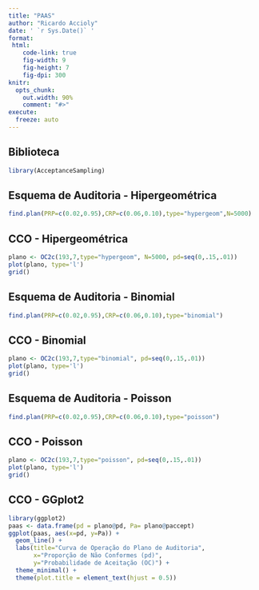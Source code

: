 ```yaml
---
title: "PAAS"
author: "Ricardo Accioly"
date: ' `r Sys.Date()` '
format:
 html:
    code-link: true
    fig-width: 9
    fig-height: 7
    fig-dpi: 300
knitr:
  opts_chunk: 
    out.width: 90%
    comment: "#>"
execute:
  freeze: auto
---
```


## Biblioteca

```r
library(AcceptanceSampling)
```

## Esquema de Auditoria - Hipergeométrica

```r
find.plan(PRP=c(0.02,0.95),CRP=c(0.06,0.10),type="hypergeom",N=5000)
```

## CCO - Hipergeométrica

```r
plano <- OC2c(193,7,type="hypergeom", N=5000, pd=seq(0,.15,.01))
plot(plano, type='l')
grid()
```

## Esquema de Auditoria - Binomial

```r
find.plan(PRP=c(0.02,0.95),CRP=c(0.06,0.10),type="binomial")
```

## CCO - Binomial

```r
plano <- OC2c(193,7,type="binomial", pd=seq(0,.15,.01))
plot(plano, type='l')
grid()
```

## Esquema de Auditoria - Poisson

```r
find.plan(PRP=c(0.02,0.95),CRP=c(0.06,0.10),type="poisson")
```

## CCO - Poisson

```r
plano <- OC2c(193,7,type="poisson", pd=seq(0,.15,.01))
plot(plano, type='l')
grid()
```

## CCO - GGplot2

```r
library(ggplot2)
paas <- data.frame(pd = plano@pd, Pa= plano@paccept)
ggplot(paas, aes(x=pd, y=Pa)) +
  geom_line() +
  labs(title="Curva de Operação do Plano de Auditoria",
       x="Proporção de Não Conformes (pd)",
       y="Probabilidade de Aceitação (OC)") +
  theme_minimal() +
  theme(plot.title = element_text(hjust = 0.5))
```

